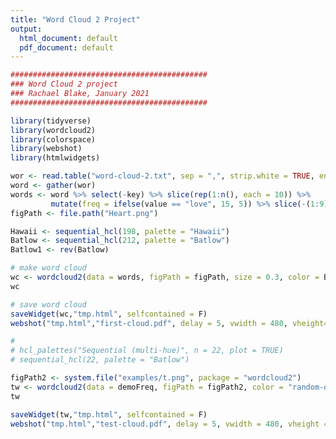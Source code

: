 ```yaml
---
title: "Word Cloud 2 Project"
output:
  html_document: default
  pdf_document: default
---
```


```r
############################################
### Word Cloud 2 project
### Rachael Blake, January 2021
############################################
```

```r
library(tidyverse)
library(wordcloud2)
library(colorspace)
library(webshot)
library(htmlwidgets)
```

```r
wor <- read.table("word-cloud-2.txt", sep = ",", strip.white = TRUE, encoding = )
word <- gather(wor)
words <- word %>% select(-key) %>% slice(rep(1:n(), each = 10)) %>% 
         mutate(freq = ifelse(value == "love", 15, 5)) %>% slice(-(1:9))
figPath <- file.path("Heart.png")

Hawaii <- sequential_hcl(198, palette = "Hawaii")  
Batlow <- sequential_hcl(212, palette = "Batlow")  
Batlow1 <- rev(Batlow)
```

```r
# make word cloud
wc <- wordcloud2(data = words, figPath = figPath, size = 0.3, color = Batlow1, shuffle = FALSE)
wc
```

```r
# save word cloud
saveWidget(wc,"tmp.html", selfcontained = F)
webshot("tmp.html","first-cloud.pdf", delay = 5, vwidth = 480, vheight=480)
```

```r
#
# hcl_palettes("Sequential (multi-hue)", n = 22, plot = TRUE)
# sequential_hcl(22, palette = "Batlow")  

figPath2 <- system.file("examples/t.png", package = "wordcloud2")
tw <- wordcloud2(data = demoFreq, figPath = figPath2, color = "random-dark", shuffle = FALSE)
tw
```

```r
saveWidget(tw,"tmp.html", selfcontained = F)
webshot("tmp.html","test-cloud.pdf", delay = 5, vwidth = 480, vheight = 480)
```

